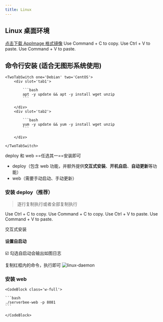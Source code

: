 ```yaml
---
title: Linux
---
```



## Linux 桌面环境

<ServerMilkLogo />

<Tabs groupId="architecture">
    <TabItem value="amd" label="x86_64"><a href='https://github.com/ZingerLittleBee/ServerMilk/releases/download/v1.1.0/server-milk_1.1.0_amd64.AppImage'>点击下载 AppImage 格式镜像</a></TabItem>
    <TabItem value="arm" label="arrch64">Use Command + C to copy.</TabItem>
</Tabs>

<Tabs groupId="architecture">
    <TabItem value="amd" label="x86_64">Use Ctrl + V to paste.</TabItem>
    <TabItem value="arm" label="arrch64">Use Command + V to paste.</TabItem>
</Tabs>

## 命令行安装 (适合无图形系统使用)

<Collapse title='需要安装 wget、unzip'>

    <TwoTabSwitch one='Debian' two='CentOS'>
        <div slot='tab1'>

            ```bash
            apt -y update && apt -y install wget unzip
            ```

        </div>
        <div slot='tab2'>

            ```bash
            yum -y update && yum -y install wget unzip
            ```

        </div>

    </TwoTabSwitch>

</Collapse>

deploy 和 web ==任选其一==安装即可

-   deploy（包含 web 功能，并额外提供**交互式安装**、**开机自启**、**自动更新**等功能）
-   web（需要手动启动、手动更新）

### 安装 deploy（**推荐**）

> 逐行复制执行或者全部复制执行

<TwoTabSwitch one='x86_64' two='aarch64'>
	<div slot='tab1'>
		<Download os='linux' module='deploy' arch='x86_64' />
	</div>
	<div slot='tab2'>
		<Download os='linux' module='deploy' arch='arrch64' />
	</div>
</TwoTabSwitch>

<Tabs groupId="architecture">
    <TabItem value="amd" label="x86_64">Use Ctrl + C to copy.</TabItem>
    <TabItem value="arm" label="arrch64">Use Command + C to copy.</TabItem>
</Tabs>

<Tabs groupId="architecture">
    <TabItem value="amd" label="x86_64">Use Ctrl + V to paste.</TabItem>
    <TabItem value="arm" label="arrch64">Use Command + V to paste.</TabItem>
</Tabs>


交互式安装

[//]: # (![]&#40;/images/interactive.gif&#41;)

#### 设置自启动

☑️ 勾选自启动会输出如图日志

复制红框内的命令，执行即可
![linux-daemon](https://assets.serverbee.app/docs/linux-daemon.jpg)

### 安装 web

<TwoTabSwitch one='x86_64' two='aarch64'>
	<div slot='tab1'>
		<Download os='linux' module='web' arch='x86_64' />
	</div>
	<div slot='tab2'>
		<Download os='linux' module='web' arch='arrch64' />
	</div>
</TwoTabSwitch>

<InfoMessage title='自定义端口号'>

    <CodeBlock class='w-full'>

    ```bash
    ./serverbee-web -p 8081
    ```

    </CodeBlock>

</InfoMessage>
